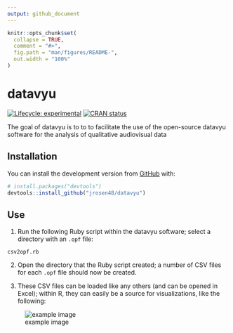```yaml
---
output: github_document
---
```


<!-- README.md is generated from README.Rmd. Please edit that file -->

```r
knitr::opts_chunk$set(
  collapse = TRUE,
  comment = "#>",
  fig.path = "man/figures/README-",
  out.width = "100%"
)
```

# datavyu

<!-- badges: start -->
[![Lifecycle: experimental](https://img.shields.io/badge/lifecycle-experimental-orange.svg)](https://www.tidyverse.org/lifecycle/#experimental)
[![CRAN status](https://www.r-pkg.org/badges/version/datavyu)](https://CRAN.R-project.org/package=datavyu)
<!-- badges: end -->

The goal of datavyu is to to  to facilitate the use of the open-source datavyu software for the analysis of qualitative audiovisual data

## Installation

You can install the development version from [GitHub](https://github.com/) with:

``` r
# install.packages("devtools")
devtools::install_github("jrosen48/datavyu")
```

## Use

1. Run the following Ruby script within the datavyu software; select a directory with an `.opf` file:

`csv2opf.rb`

2. Open the directory that the Ruby script created; a number of CSV files for each `.opf` file should now be created. 

3. These CSV files can be loaded like any others (and can be opened in Excel); within R, they can easily be a source for visualizations, like the following:

![example image](readme-img.png)
